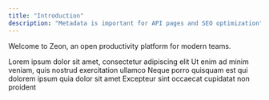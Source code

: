 ```yaml
---
title: "Introduction"
description: "Metadata is important for API pages and SEO optimization"
---
```


Welcome to Zeon, an open productivity platform for modern teams.

<CardGroup cols={2}>
  <Card
    title="Chat Module"
    icon="square-2"
    href="/content/components/card-group"
  >
    Lorem ipsum dolor sit amet, consectetur adipiscing elit
  </Card>
  <Card
    title="Workspaces & Roles"
    icon="square-3"
    href="/content/components/card-group"
  >
    Ut enim ad minim veniam, quis nostrud exercitation ullamco
  </Card>
  <Card
    title="Developer Notes"
    icon="square-1"
    href="/content/components/card-group"
  >
    Neque porro quisquam est qui dolorem ipsum quia dolor sit amet
  </Card>
  <Card
    title="Self-Host Zeon"
    icon="square-4"
    href="/content/components/card-group"
  >
    Excepteur sint occaecat cupidatat non proident
  </Card>
</CardGroup>
